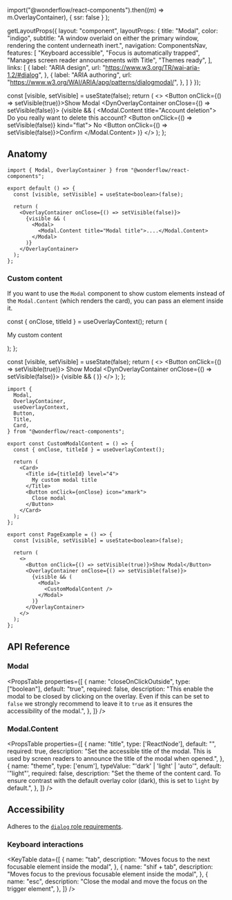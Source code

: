 
  import("@wonderflow/react-components").then((m) => m.OverlayContainer),
  { ssr: false }
);

  getLayoutProps({
    layout: "component",
    layoutProps: {
      title: "Modal",
      color: "indigo",
      subtitle: "A window overlaid on either the primary window, rendering the content underneath inert.",
      navigation: ComponentsNav,
      features: [
        "Keyboard accessible",
        "Focus is automatically trapped",
        "Manages screen reader announcements with Title",
        "Themes ready",
      ],
      links: [
        {
          label: "ARIA design",
          url: "https://www.w3.org/TR/wai-aria-1.2/#dialog",
        },
        {
          label: "ARIA authoring",
          url: "https://www.w3.org/WAI/ARIA/apg/patterns/dialogmodal/",
        },
      ]
    }
  });


  const [visible, setVisible] = useState(false);
  return (
    <>
      <Button onClick={() => setVisible(true)}>Show Modal</Button>
        <DynOverlayContainer onClose={() => setVisible(false)}>
          {visible && (
            <Modal key="default-modal">
              <Modal.Content title="Account deletion">
                <Stack
                  fill={false}
                  hAlign="center"
                  rowGap={32}
                  hPadding={24}
                  vPadding={24}
                >
                  <Text>Do you really want to delete this account?</Text>
                  <Stack direction="row" columnGap={8}>
                    <Button onClick={() => setVisible(false)} kind="flat">
                      No
                    </Button>
                    <Button onClick={() => setVisible(false)}>Confirm</Button>
                  </Stack>
                </Stack>
              </Modal.Content>
            </Modal>
          )}
      </DynOverlayContainer>
    </>
  );
};

<LiveArea>
  <Example />
</LiveArea>


## Anatomy

```tsx lines="1,4,7-13"
import { Modal, OverlayContainer } from "@wonderflow/react-components";

export default () => {
  const [visible, setVisible] = useState<boolean>(false);

  return (
    <OverlayContainer onClose={() => setVisible(false)}>
      {visible && (
        <Modal>
          <Modal.Content title="Modal title">....</Modal.Content>
        </Modal>
      )}
    </OverlayContainer>
  );
};
```

### Custom content

If you want to use the `Modal` component to show custom elements instead of the `Modal.Content` (which renders the card), you can pass an element inside it.

  const { onClose, titleId } = useOverlayContext();
  return (
    <Stack vAlign="center">
      <Stack direction="row" vAlign="center" columnGap={48}>
        <Title id={titleId} level="4">
          My custom modal title
        </Title>
        <IconButton
          onClick={onClose}
          icon="xmark"
          aria-label="Close modal"
        />
      </Stack>
      <p>My custom content</p>
    </Stack>
  );
};

  const [visible, setVisible] = useState(false);
  return (
    <>
      <Button onClick={() => setVisible(true)}>
        Show Modal
      </Button>
      <DynOverlayContainer onClose={() => setVisible(false)}>
        {visible && (
          <Modal>
            <CustomModalContent />
          </Modal>
        )}
      </DynOverlayContainer>
    </>
  );
};

<LiveArea>
  <CustomModal />
</LiveArea>

```tsx lines="1-8,11,14-21,26,29-38"
import {
  Modal,
  OverlayContainer,
  useOverlayContext,
  Button,
  Title,
  Card,
} from "@wonderflow/react-components";

export const CustomModalContent = () => {
  const { onClose, titleId } = useOverlayContext();

  return (
    <Card>
      <Title id={titleId} level="4">
        My custom modal title
      </Title>
      <Button onClick={onClose} icon="xmark">
        Close modal
      </Button>
    </Card>
  );
};

export const PageExample = () => {
  const [visible, setVisible] = useState<boolean>(false);

  return (
    <>
      <Button onClick={() => setVisible(true)}>Show Modal</Button>
      <OverlayContainer onClose={() => setVisible(false)}>
        {visible && (
          <Modal>
            <CustomModalContent />
          </Modal>
        )}
      </OverlayContainer>
    </>
  );
};
```

## API Reference

### Modal

<PropsTable
  properties={[
    {
      name: "closeOnClickOutside",
      type: ["boolean"],
      default: "true",
      required: false,
      description:
        "This enable the modal to be closed by clicking on the overlay. Even if this can be set to `false` we strongly recommend to leave it to `true` as it ensures the accessibility of the modal.",
    },
  ]}
/>

### Modal.Content

<PropsTable
  properties={[
    {
      name: "title",
      type: ['ReactNode'],
      default: "",
      required: true,
      description: "Set the accessible title of the modal. This is used by screen readers to announce the title of the modal when opened.",
    },
    {
      name: "theme",
      type: ['enum'],
      typeValue: "'dark' | 'light' | 'auto'",
      default: '"light"',
      required: false,
      description: "Set the theme of the content card. To ensure contrast with the default overlay color (dark), this is set to `light` by default.",
    },
  ]}
/>

## Accessibility

Adheres to the [`dialog` role requirements](https://www.w3.org/TR/wai-aria-1.2/#dialog).

### Keyboard interactions

<KeyTable
  data={[
    {
      name: "tab",
      description: "Moves focus to the next focusable element inside the modal",
    },
    {
      name: "shif + tab",
      description:
        "Moves focus to the previous focusable element inside the modal",
    },
    {
      name: "esc",
      description: "Close the modal and move the focus on the trigger element",
    },
  ]}
/>

